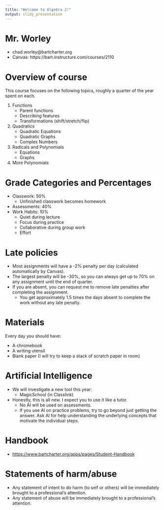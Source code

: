 ```yaml
---
title: "Welcome to Algebra 2!"
output: slidy_presentation
---
```


# Mr. Worley

* chad.worley@bartcharter.org
* Canvas: https://bart.instructure.com/courses/2110

# Overview of course

This course focuses on the following topics, roughly a quarter of the year spent on each.

1. Functions
    * Parent functions
    * Describing features
    * Transformations (shift/stretch/flip)
2. Quadratics
    * Quadratic Equations 
    * Quadratic Graphs
    * Complex Numbers
3. Radicals and Polynomials
    * Equations
    * Graphs
4. More Polynomials

# Grade Categories and Percentages

* Classwork: 50%
    * Unfinished classwork becomes homework
* Assessments: 40%
* Work Habits: 10%
    * Quiet during lecture
    * Focus during practice
    * Collaborative during group work
    * Effort

# Late policies

* Most assignments will have a -2% penalty per day (calculated automatically by Canvas).
* The largest penalty will be -30%, so you can always get up to 70% on any assignment until the end of quarter.
* If you are absent, you can request me to remove late penalties after completing the assignment.
    * You get approximately 1.5 times the days absent to complete the work without any late penalty.

# Materials

Every day you should have:

* A chromebook
* A writing utensil
* Blank paper (I will try to keep a stack of scratch paper in room)

# Artificial Intelligence

* We will investigate a new tool this year:
    * MagicSchool (in Classlink)
* Honestly, this is all new. I expect you to use it like a tutor.
    * No AI will be used on assessments.
    * If you use AI on practice problems, try to go beyond just getting the answer. Ask AI for help understanding the underlying concepts that motivate the individual steps.


# Handbook

* [https://www.bartcharter.org/apps/pages/Student-Handbook](https://www.bartcharter.org/apps/pages/Student-Handbook)

# Statements of harm/abuse

* Any statement of intent to do harm (to self or others) will be immediately brought to a professional's attention.
* Any statement of abuse will be immediately brought to a professional's attention.



